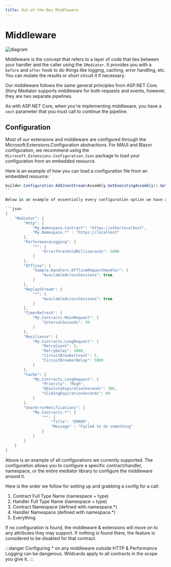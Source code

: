 ```yaml
---
title: Out-of-the-Box Middleware
---
```


# Middleware

<Image src={diagramImg} alt="diagram" />

Middleware is the concept that refers to a layer of code that lies between your handler and the caller using the `IMediator`. It provides you with a 
`before` and `after` hook to do things like logging, caching, error handling, etc.  You can mutate the results or short circuit it if necessary.

Our middleware follows the same general principles from ASP.NET Core.  Shiny Mediator supports middleware for both requests and events, however, they 
are two separate pipelines.


As with ASP.NET Core, when you're implementing middleware, you have a `next` parameter that you must call to continue the pipeline.

## Configuration

Most of our extensions and middleware are configured through the Microsoft.Extensions.Configuration abstractions.  For MAUI and Blazor configuration, we recommend
using the `Microsoft.Extensions.Configuration.Json` package to load your configuration from an embedded resource. 

Here is an example of how you can load a configuration file from an embedded resource:

```csharp
builder.Configuration.AddJsonStream(Assembly.GetExecutingAssembly().GetManifestResourceStream("Sample.appsettings.json")!);
``

Below is an example of essentially every configuration option we have available.  This is a JSON representation of the configuration that you would load into your application.

```json
{
    "Mediator": {
        "Http": {
            "My.Namespace.Contract": "https://otherlocalhost",
            "My.Namespace.*" : "https://localhost"
        },
        "PerformanceLogging": {
            "*": {
                "ErrorThresholdMilliseconds": 5000
            }
        },
        "Offline": {
            "Sample.Handlers.OfflineRequestHandler": {
                "AvailableAcrossSessions": true
            }
        },
        "ReplayStream": {
            "*": {
                "AvailableAcrossSessions": true
            }
        },
        "TimerRefresh": {
            "My.Contracts.MainRequest": {
                "IntervalSeconds": 30
            }
        },
        "Resilience": {
            "My.Contracts.LongRequest": {
                "RetryCount": 3,
                "RetryDelay": 2000,
                "CircuitBreakerCount": 5,
                "CircuitBreakerDelay": 5000
            }
        },
        "Cache": {
            "My.Contracts.LongRequest": {
                "Priority": "High",
                "AbsoluteExpirationSeconds": 300,
                "SlidingExpirationSeconds": 60
            }
        },
        "UserErrorNotifications": {
            "My.Contracts.*": {
                "*": {
                    "Title": "ERROR",
                    "Message" : "Failed to do something"
                }
            }
        }
    }
}
```

Above is an example of all configurations we currently supported.  The configuration allows you to configure a specific contract/handler, namespace, or the entire mediator 
library to configure the middleware around it.

Here is the order we follow for setting up and grabbing a config for a call:

1. Contract Full Type Name (namespace + type)
2. Handler Full Type Name (namespace + type)
3. Contract Namespace (defined with namespace.*)
4. Handler Namespace (defined with namespace.*)
5. Everything

If no configuration is found, the middleware & extensions will move on to any attributes they may support.  If nothing is found there, the feature is considered
to be disabled for that contract.

:::danger
Configuring * on any middleware outside HTTP & Performance Logging can be dangerous.  Wildcards apply to all contracts in the scope you give it.
:::